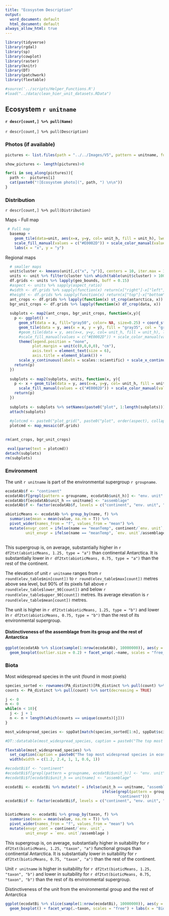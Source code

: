 ```yaml
---
title: "Ecosystem Description"
output:
  word_document: default
  html_document: default
always_allow_html: true
---
```



```r
library(tidyverse)
library(rgdal)
library(sp)
library(cowplot)
library(raster)
library(knitr)
library(DT)
library(patchwork)
library(flextable)

#source('../scripts/Helper_Functions.R')
#load("../data/clean_hier_unit_datasets.RData")

```

## Ecosystem `r unitname`
#### `r descr[count,] %>% pull(Name)`
`r descr[count,] %>% pull(Description)`

### Photos (if available)

```r
pictures <- list.files(path = "../../Images/V5", pattern = unitname, full.names = TRUE) %>% grep(pattern = "XX", value = TRUE)

show_pictures <- length(pictures)>0

```

```r
for(i in seq_along(pictures)){
  path <-  pictures[i]
  cat(paste0("![Ecosystem photo](", path, ") \n\n"))
}

```


### Distribution

`r descr[count,] %>% pull(Distribution)`

Maps - Full map

```r
 # Full map
  basemap +
    geom_tile(data=unit, aes(x=x, y=y, col= unit_h, fill = unit_h), lwd = 1.5) +
    scale_fill_manual(values = c("#E0002D")) + scale_color_manual(values = c("#E0002D")) +
    labs(x = "x", y = "y")
```

Regional maps

```r
  # smaller maps
  unit$cluster <- kmeans(unit[,c("x", "y")], centers = 10, iter.max = 100, nstart = 5)$cluster
  units <- unit %>% filter(cluster %in% which(table(unit$cluster) > 10000)) %>% split(.$cluster)
  df.grids <- units %>% lapply(geo_bounds, buff = 0.15)
  #aspect <- units %>% sapply(aspect_ratio)
  #width <- df.grids %>% sapply(function(x) return(x["right"]-x["left"]))
  #height <- df.grids %>% sapply(function(x) return(x["top"]-x["bottom"]))
  ant_crops <- df.grids %>% lapply(function(x) st_crop(antarctica, x))
  bgr_unit_crops <- df.grids %>% lapply(function(x) df_crop(data, x))
  
  subplots <- map2(ant_crops, bgr_unit_crops, function(x,y){
    p <- ggplot() +  
      geom_sf(data = x, fill="gray50", color= NA, size=0.25) + coord_sf(datum = st_crs(3031)) +
      geom_tile(data = y, aes(x = x, y = y), fill = "gray35", col = "gray35", lwd = 0.8) +
      #geom_tile(data = y, aes(x=x, y=y, col= unit_h, fill = unit_h), lwd = .8) +
      #scale_fill_manual(values = c("#E0002D")) + scale_color_manual(values = c("#E0002D")) + coord_equal() +
      theme(legend.position = "none", 
            plot.margin = unit(c(0,0,0,0), "cm"), 
            axis.text = element_text(size = 6), 
            axis.title = element_blank()) +
      scale_y_continuous(labels = scales::scientific) + scale_x_continuous(labels = scales::scientific) 
    return(p)
  })
  
  subplots <- map2(subplots, units, function(x, y){
    p <- x + geom_tile(data = y, aes(x=x, y=y, col= unit_h, fill = unit_h), lwd = .6) +
      scale_fill_manual(values = c("#E0002D")) + scale_color_manual(values = c("#E0002D"))
    return(p)
  })
  
  subplots <- subplots %>% setNames(paste0("plot", 1:length(subplots)))
  attach(subplots)
  
  #plotcmd <- paste0("plot_grid(", paste0("plot", order(aspect), collapse = ","),", rel_widths = width)")
  plotcmd <- map_mosaic(df.grids)
 

rm(ant_crops, bgr_unit_crops)
```


```r
 eval(parse(text = plotcmd))
detach(subplots)
rm(subplots)
```


### Environment

The unit `r unitname` is part of the environmental supergroup `r groupname`.

```r
ecodatAb$f <- "continent"
ecodatAb$f[grepl(pattern = groupname, ecodatAb$unit_h)] <- "env. unit"
ecodatAb$f[ecodatAb$unit_h == unitname] <- "assemblage"
ecodatAb$f <- factor(ecodatAb$f, levels = c("continent", "env. unit", "assemblage"))

abioticMeans <- ecodatAb %>% group_by(name, f) %>% 
  summarise(mean = mean(value, na.rm = T)) %>% 
  pivot_wider(names_from = "f", values_from = "mean") %>% 
  mutate(envgr_cont = ifelse(name == "meanTemp", continent/`env. unit`, `env. unit`/ continent), 
         unit_envgr = ifelse(name == "meanTemp", `env. unit`/assemblage, assemblage / `env. unit`))  
  
```

This supergroup is, on average, substantially higher in `r df2txt(abioticMeans, 1.25, type = "a")` than continental Antarctica. It is substantially lower in `r df2txt(abioticMeans, 0.75, type = "a")` than the rest of the continent.

The elevation of unit `r unitname` ranges from `r round(elev_table$min[count])` to `r round(elev_table$max[count])` metres above sea level, but 90% of its pixels fall above `r round(elev_table$lower_90[count])` and below `r round(elev_table$upper_90[count])` metres. Its average elevation is `r round(elev_table$mean[count])` metres.

The unit is higher in `r df2txt(abioticMeans, 1.25, type = "b")` and lower in `r df2txt(abioticMeans, 0.75, type = "b")` than the rest of its environmental supergroup.

#### Distinctiveness of the assemblage from its group and the rest of Antarctica

```r

ggplot(ecodatAb %>% slice(sample(1:nrow(ecodatAb), 10000000)), aes(y = value, x = f, fill = f)) + 
  geom_boxplot(outlier.size = 0.2) + facet_wrap(.~name, scales = "free_y") + labs(x = "Category", fill = "Category")

```


### Biota

Most widespread species in the unit (found in most pixels)
```r
species_sorted <- rownames(PA_distinct)[PA_distinct %>% pull(count) %>% order(decreasing = TRUE)]
counts <- PA_distinct %>% pull(count) %>% sort(decreasing = TRUE)

j <- 0
n <- 0
while(n < 10){
  j <- j + 1
  n <- n + length(which(counts == unique(counts)[j]))
}

most_widespread_species <- sppDat[match(species_sorted[1:n], sppDat$scientific),] %>% dplyr::select(scientific, Functional_group, phylum) %>% data.frame(restricted = species_sorted[1:n] %in% restricted_spp, count = counts[1:n], relative_pct = round(100*counts[1:n]/sum(counts), 4)) %>% filter(relative_pct > 0)

#DT::datatable(most_widespread_species, caption = paste0("The top most widespread species in ecosystem ", unitname))

flextable(most_widespread_species) %>% 
  set_caption(caption = paste0("The top most widespread species in ecosystem ", unitname)) %>% 
  width(width = c(1.2, 2.4, 1, 1, 0.6, 1))
```


```r
#ecodatBi$f <- "continent"
#ecodatBi$f[grepl(pattern = groupname, ecodatBi$unit_h)] <- "env. unit"
#ecodatBi$f[ecodatBi$unit_h == unitname] <- "assemblage"

ecodatBi <- ecodatBi %>% mutate(f = ifelse(unit_h == unitname, "assemblage", 
                                           ifelse(grepl(pattern = groupname, unit_h), "env. unit", 
                                                  "continent")))
ecodatBi$f <- factor(ecodatBi$f, levels = c("continent", "env. unit", "assemblage"))


bioticMeans <- ecodatBi %>% group_by(taxon, f) %>% 
  summarise(mean = mean(value, na.rm = T)) %>% 
  pivot_wider(names_from = "f", values_from = "mean") %>% 
  mutate(envgr_cont = continent/`env. unit`, 
         unit_envgr = `env. unit`/assemblage )

```  

This supergroup is, on average, substantially higher in suitability for 
`r df2txt(bioticMeans, 1.25, "taxon", "a")` 
functional groups than continental Antarctica. It is substantially lower in suitability for
`r df2txt(bioticMeans, 0.75, "taxon", "a")` 
than the rest of the continent.

Unit `r unitname` is higher in suitability for `r df2txt(bioticMeans, 1.25, "taxon", "b")` 
and lower in suitability for `r df2txt(bioticMeans, 0.75, "taxon", "b")` than the rest of its environmental supergroup.



Distinctiveness of the unit from the environmental group and the rest of Antarctica 
 
```r

ggplot(ecodatBi %>% slice(sample(1:nrow(ecodatBi), 10000000)), aes(y = value, x = f, fill = f)) + 
  geom_boxplot() + facet_wrap(.~taxon, scales = "free") + labs(x = "Biotic group", fill = "Biotic group") + theme(strip.text = element_text(size = 8))

```
